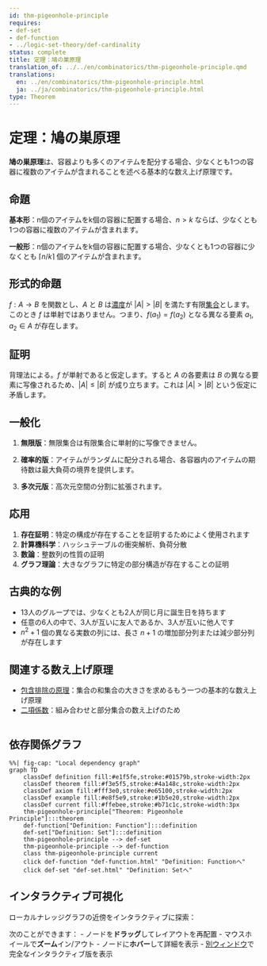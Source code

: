```yaml
---
id: thm-pigeonhole-principle
requires:
- def-set
- def-function
- ../logic-set-theory/def-cardinality
status: complete
title: 定理：鳩の巣原理
translation_of: ../../en/combinatorics/thm-pigeonhole-principle.qmd
translations:
  en: ../en/combinatorics/thm-pigeonhole-principle.html
  ja: ../ja/combinatorics/thm-pigeonhole-principle.html
type: Theorem
---
```


# 定理：鳩の巣原理

**鳩の巣原理**は、容器よりも多くのアイテムを配分する場合、少なくとも1つの容器に複数のアイテムが含まれることを述べる基本的な数え上げ原理です。

## 命題

**基本形**：n個のアイテムをk個の容器に配置する場合、$n > k$ ならば、少なくとも1つの容器に複数のアイテムが含まれます。

**一般形**：n個のアイテムをk個の容器に配置する場合、少なくとも1つの容器に少なくとも $\lceil n/k \rceil$ 個のアイテムが含まれます。

## 形式的命題

$f: A \to B$ を関数とし、$A$ と $B$ は[濃度](../logic-set-theory/def-cardinality.qmd)が $|A| > |B|$ を満たす有限[集合](../logic-set-theory/def-set.qmd)とします。このとき $f$ は単射ではありません。つまり、$f(a_1) = f(a_2)$ となる異なる要素 $a_1, a_2 \in A$ が存在します。

## 証明

背理法による。$f$ が単射であると仮定します。すると $A$ の各要素は $B$ の異なる要素に写像されるため、$|A| \leq |B|$ が成り立ちます。これは $|A| > |B|$ という仮定に矛盾します。

## 一般化

1. **無限版**：無限集合は有限集合に単射的に写像できません。

2. **確率的版**：アイテムがランダムに配分される場合、各容器内のアイテムの期待数は最大負荷の境界を提供します。

3. **多次元版**：高次元空間の分割に拡張されます。

## 応用

1. **存在証明**：特定の構成が存在することを証明するためによく使用されます
2. **計算機科学**：ハッシュテーブルの衝突解析、負荷分散
3. **数論**：整数列の性質の証明
4. **グラフ理論**：大きなグラフに特定の部分構造が存在することの証明

## 古典的な例

- 13人のグループでは、少なくとも2人が同じ月に誕生日を持ちます
- 任意の6人の中で、3人が互いに友人であるか、3人が互いに他人です
- $n^2 + 1$ 個の異なる実数の列には、長さ $n + 1$ の増加部分列または減少部分列が存在します

## 関連する数え上げ原理

- [包含排除の原理](thm-inclusion-exclusion.qmd)：集合の和集合の大きさを求めるもう一つの基本的な数え上げ原理
- [二項係数](def-binomial-coefficient.qmd)：組み合わせと部分集合の数え上げのため

```mermaid
```

## 依存関係グラフ

```mermaid
%%| fig-cap: "Local dependency graph"
graph TD
    classDef definition fill:#e1f5fe,stroke:#01579b,stroke-width:2px
    classDef theorem fill:#f3e5f5,stroke:#4a148c,stroke-width:2px
    classDef axiom fill:#fff3e0,stroke:#e65100,stroke-width:2px
    classDef example fill:#e8f5e9,stroke:#1b5e20,stroke-width:2px
    classDef current fill:#ffebee,stroke:#b71c1c,stroke-width:3px
    thm-pigeonhole-principle["Theorem: Pigeonhole Principle"]:::theorem
    def-function["Definition: Function"]:::definition
    def-set["Definition: Set"]:::definition
    thm-pigeonhole-principle --> def-set
    thm-pigeonhole-principle --> def-function
    class thm-pigeonhole-principle current
    click def-function "def-function.html" "Definition: Functionへ"
    click def-set "def-set.html" "Definition: Setへ"
```

## インタラクティブ可視化

ローカルナレッジグラフの近傍をインタラクティブに探索：

::: {.graph-viz data-id="thm-pigeonhole-principle" data-width="700" data-height="500"}
:::

次のことができます：
- ノードを**ドラッグ**してレイアウトを再配置
- マウスホイールで**ズーム**イン/アウト
- ノードに**ホバー**して詳細を表示
- [別ウィンドウ](../../output/interactive/thm-pigeonhole-principle.html){target="_blank"}で完全なインタラクティブ版を表示
